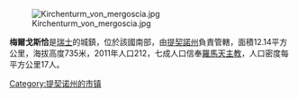 [[Image:Kirchenturm_von_mergoscia.jpg|right]]

'''梅爾戈斯恰'''是[[瑞士|瑞士]]的城鎮，位於該國南部，由[[提契諾州|提契諾州]]負責管轄，面積12.14平方公里，海拔高度735米，2011年人口212，七成人口信奉[[羅馬天主教|羅馬天主教]]，人口密度每平方公里17人。

{{Authority control}}
{{Switzerland-geo-stub}}
[[Category:提契诺州的市镇|Category:提契诺州的市镇]]